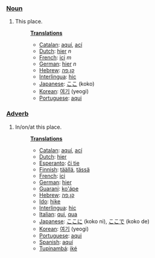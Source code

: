 ===[[Noun]]===
#This place.
#:'''[[Translation]]s'''
#:*[[Catalan]]: [[aquí]], [[ací]]
#:*[[Dutch]]: [[hier]] ''n''
#:*[[French]]: [[ici]] ''m''
#:*[[German]]: [[hier]] ''n''
#:*[[Hebrew]]: [[קן]],[[פה]]
#:*[[Interlingua]]: [[hic]]
#:*[[Japanese]]: [[ここ]] (koko)
#:*[[Korean]]: [[여기]] (yeogi)
#:*[[Portuguese]]: [[aqui]]


===[[Adverb]]===
#In/on/at this place.
#:'''[[Translation]]s'''
#:*[[Catalan]]: [[aquí]], [[ací]]
#:*[[Dutch]]: [[hier]]
#:*[[Esperanto]]: [[ĉi tie]]
#:*[[Finnish]]: [[täällä]], [[tässä]]
#:*[[French]]: [[ici]]
#:*[[German]]: [[hier]]
#:*[[Guarani]]: [[ko'ápe]]
#:*[[Hebrew]]: [[קן]],[[פה]]
#:*[[Ido]]: [[hike]]
#:*[[Interlingua]]: [[hic]]
#:*[[Italian]]: [[qui]], [[qua]]
#:*[[Japanese]]: [[ここ]]に (koko ni), [[ここ]]で (koko de)
#:*[[Korean]]: [[여기]] (yeogi)
#:*[[Portuguese]]: [[aqui]]
#:*[[Spanish]]: [[aquí]]
#:*[[Tupinambá]]: [[iké]]